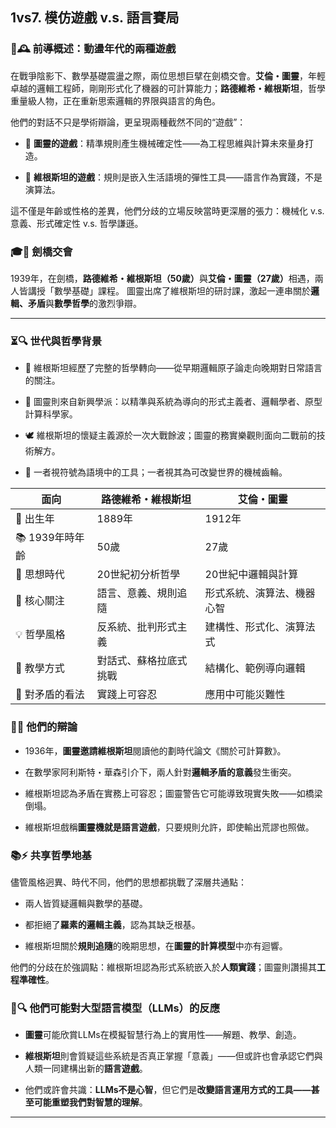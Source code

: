 ## 1vs7.  模仿遊戲 v.s. 語言賽局 {.unnumbered}

### 🧠🕰️ 前導概述：動盪年代的兩種遊戲

在戰爭陰影下、數學基礎震盪之際，兩位思想巨擘在劍橋交會。**艾倫・圖靈**，年輕卓越的邏輯工程師，剛剛形式化了機器的可計算能力；**路德維希・維根斯坦**，哲學重量級人物，正在重新思索邏輯的界限與語言的角色。

他們的對話不只是學術辯論，更呈現兩種截然不同的“遊戲”：

- 🧮 **圖靈的遊戲**：精準規則產生機械確定性——為工程思維與計算未來量身打造。
    
- 🧩 **維根斯坦的遊戲**：規則是嵌入生活語境的彈性工具——語言作為實踐，不是演算法。
    

這不僅是年齡或性格的差異，他們分歧的立場反映當時更深層的張力：機械化 v.s. 意義、形式確定性 v.s. 哲學謙遜。
    
### 🎓📍 劍橋交會

1939年，在劍橋，**路德維希・維根斯坦（50歲）**與**艾倫・圖靈（27歲）**相遇，兩人皆講授「數學基礎」課程。 圖靈出席了維根斯坦的研討課，激起一連串關於**邏輯、矛盾**與**數學哲學**的激烈爭辯。

---

### ⏳🔍 世代與哲學背景

- 🧠 維根斯坦經歷了完整的哲學轉向——從早期邏輯原子論走向晚期對日常語言的關注。
    
- 🔧 圖靈則來自新興學派：以精準與系統為導向的形式主義者、邏輯學者、原型計算科學家。
    
- 🕊️ 維根斯坦的懷疑主義源於一次大戰餘波；圖靈的務實樂觀則面向二戰前的技術解方。
    
- 📐 一者視符號為語境中的工具；一者視其為可改變世界的機械齒輪。
    

|面向|路德維希・維根斯坦|艾倫・圖靈|
|---|---|---|
|🎂 出生年|1889年|1912年|
|📚 1939年時年齡|50歲|27歲|
|🧠 思想時代|20世紀初分析哲學|20世紀中邏輯與計算|
|🧭 核心關注|語言、意義、規則追隨|形式系統、演算法、機器心智|
|💡 哲學風格|反系統、批判形式主義|建構性、形式化、演算法式|
|🧪 教學方式|對話式、蘇格拉底式挑戰|結構化、範例導向邏輯|
|🧩 對矛盾的看法|實踐上可容忍|應用中可能災難性|

### 🤝🧠 他們的辯論

- 1936年，**圖靈邀請維根斯坦**閱讀他的劃時代論文《關於可計算數》。
    
- 在數學家阿利斯特・華森引介下，兩人針對**邏輯矛盾的意義**發生衝突。
    
- 維根斯坦認為矛盾在實務上可容忍；圖靈警告它可能導致現實失敗——如橋梁倒塌。
    
- 維根斯坦戲稱**圖靈機就是語言遊戲**，只要規則允許，即使輸出荒謬也照做。
    

### 📚⚡ 共享哲學地基

儘管風格迥異、時代不同，他們的思想都挑戰了深層共通點：

- 兩人皆質疑邏輯與數學的基礎。
    
- 都拒絕了**羅素的邏輯主義**，認為其缺乏根基。
    
- 維根斯坦關於**規則追隨**的晚期思想，在**圖靈的計算模型**中亦有迴響。
    

他們的分歧在於強調點：維根斯坦認為形式系統嵌入於**人類實踐**；圖靈則讚揚其**工程準確性**。

### 🤖🔍 他們可能對大型語言模型（LLMs）的反應

- **圖靈**可能欣賞LLMs在模擬智慧行為上的實用性——解題、教學、創造。
    
- **維根斯坦**則會質疑這些系統是否真正掌握「意義」——但或許也會承認它們與人類一同建構出新的**語言遊戲**。
    
- 他們或許會共識：**LLMs不是心智**，但它們是**改變語言運用方式的工具——甚至可能重塑我們對智慧的理解**。

---